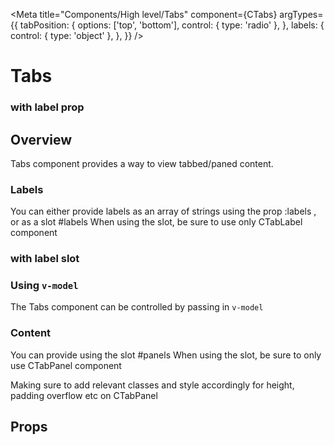

<Meta
  title="Components/High level/Tabs"
  component={CTabs}
  argTypes={{
    tabPosition: {
      options: ['top', 'bottom'],
      control: { type: 'radio' },
    },
    labels: {
      control: { type: 'object' },
    },
  }}
/>

<!--- Component documentation -->

# Tabs

### with label prop

<Canvas withSource="open">
  <Story name="Overview" story={stories.Overview} />
</Canvas>

## Overview

Tabs component provides a way to view tabbed/paned content.

### Labels

You can either provide labels as an array of strings using the prop :labels , or as a slot #labels
When using the slot, be sure to use only CTabLabel component

### with label slot

<Canvas withSource="open">
  <Story name="LabelSlots" story={stories.LabelSlots} />
</Canvas>

### Using `v-model`

The Tabs component can be controlled by passing in `v-model`

<Canvas withSource="open">
  <Story name="VModel" story={stories.VModel} />
</Canvas>

### Content

You can provide using the slot #panels
When using the slot, be sure to only use CTabPanel component

Making sure to add relevant classes and style accordingly for height, padding overflow etc on CTabPanel

## Props

<ArgsTable story="Overview" />
